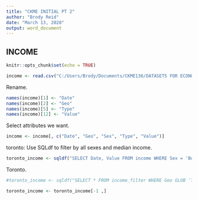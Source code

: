 ---
title: "CKME INITIAL PT 2"
author: "Brody Reid"
date: "March 13, 2020"
output: word_document
---

## INCOME

```{r setup, include=FALSE}
knitr::opts_chunk$set(echo = TRUE)
```

```{r}
income <- read.csv("C:/Users/Brody/Documents/CKME136/DATASETS FOR ECONOMIC SUCCESS/income/income.csv")
```

Rename.
```{r}
names(income)[1] <- "Date"
names(income)[2] <- "Geo"
names(income)[5] <- "Type"
names(income)[12] <- "Value"
```

Select attributes we want.
```{r}
income <- income[, c("Date", "Geo", "Sex", "Type", "Value")]
```

toronto: Use SQLdf to filter by all sexes and median income.
```{r}
toronto_income <- sqldf("SELECT Date, Value FROM income WHERE Sex = 'Both sexes' AND Type = 'Median total income of tax filers with total income' AND Geo GLOB 'Toronto*' GROUP BY Date")
```

Toronto.
```{r}
#toronto_income <- sqldf("SELECT * FROM income_filter WHERE Geo GLOB 'Toronto*' GROUP BY Date")
```

```{r}
toronto_income <- toronto_income[-1 ,]
```

